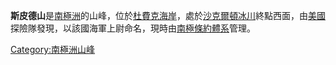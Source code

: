 {{coord|84|30|S|176|50|W|display=title}}

'''斯皮德山'''是[[南極洲|南極洲]]的山峰，位於[[杜費克海岸|杜費克海岸]]，處於[[沙克爾頓冰川|沙克爾頓冰川]]終點西面，由[[美國|美國]]探險隊發現，以該國海軍上尉命名，現時由[[南極條約體系|南極條約體系]]管理。

{{DEFAULTSORT:Mount Speed}}
[[Category:南極洲山峰|Category:南極洲山峰]]


{{DufekCoast-geo-stub}}